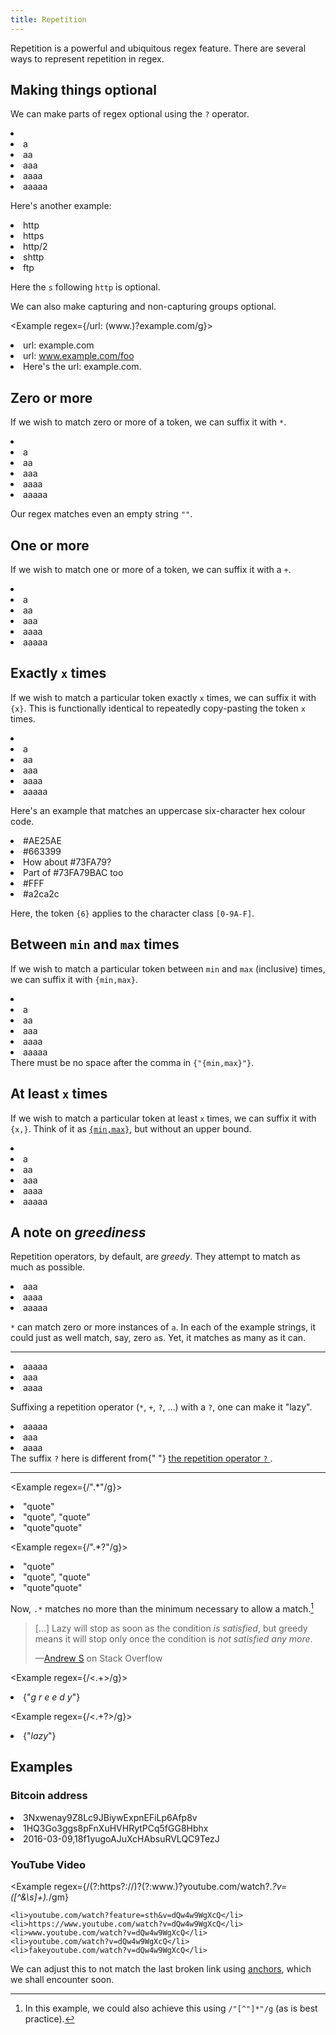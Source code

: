 ```yaml
---
title: Repetition
---
```


Repetition is a powerful and ubiquitous regex feature. There are several ways to represent repetition in regex.

## Making things optional

We can make parts of regex optional using the `?` operator.

<Example regex={/a?/g}>
    <li></li>
    <li>a</li>
    <li>aa</li>
    <li>aaa</li>
    <li>aaaa</li>
    <li>aaaaa</li>
</Example>

Here's another example:

<Example regex={/https?/g}>
    <li>http</li>
    <li>https</li>
    <li>http/2</li>
    <li>shttp</li>
    <li>ftp</li>
</Example>

Here the `s` following `http` is optional.

We can also make capturing and non-capturing groups optional.

<Example regex={/url: (www\.)?example\.com/g}>
    <li>url: example.com</li>
    <li>url: www.example.com/foo</li>
    <li>Here's the url: example.com.</li>
</Example>

## Zero or more

If we wish to match zero or more of a token, we can suffix it with `*`.

<Example regex={/a*/g}>
    <li></li>
    <li>a</li>
    <li>aa</li>
    <li>aaa</li>
    <li>aaaa</li>
    <li>aaaaa</li>
</Example>

Our regex matches even an empty string `""`.

## One or more

If we wish to match one or more of a token, we can suffix it with a `+`.

<Example regex={/a+/g}>
    <li></li>
    <li>a</li>
    <li>aa</li>
    <li>aaa</li>
    <li>aaaa</li>
    <li>aaaaa</li>
</Example>

## Exactly `x` times

If we wish to match a particular token exactly `x` times, we can suffix it with `{x}`. This is functionally identical to repeatedly copy-pasting the token `x` times.

<Example regex={/a{3}/g}>
    <li></li>
    <li>a</li>
    <li>aa</li>
    <li>aaa</li>
    <li>aaaa</li>
    <li>aaaaa</li>
</Example>

Here's an example that matches an uppercase six-character hex colour code.

<Example regex={/#[0-9A-F]{6}/g}>
    <li>#AE25AE</li>
    <li>#663399</li>
    <li>How about #73FA79?</li>
    <li>Part of #73FA79BAC too</li>
    <li>#FFF</li>
    <li>#a2ca2c</li>
</Example>

Here, the token `{6}` applies to the character class `[0-9A-F]`.

## Between `min` and `max` times

If we wish to match a particular token between `min` and `max` (inclusive) times, we can suffix it with `{min,max}`.

<Example regex={/a{2,4}/g}>
    <li></li>
    <li>a</li>
    <li>aa</li>
    <li>aaa</li>
    <li>aaaa</li>
    <li>aaaaa</li>
</Example>

<Warning>
    There must be no space after the comma in <code>{"{min,max}"}</code>.
</Warning>

## At least `x` times

If we wish to match a particular token at least `x` times, we can suffix it with `{x,}`. Think of it as [`{min,max}`](#between-min-and-max-times), but without an upper bound.

<Example regex={/a{2,}/g}>
    <li></li>
    <li>a</li>
    <li>aa</li>
    <li>aaa</li>
    <li>aaaa</li>
    <li>aaaaa</li>
</Example>

## A note on _greediness_

Repetition operators, by default, are _greedy_. They attempt to match as much as possible.

<Example regex={/a*/g}>
    <li>aaa</li>
    <li>aaaa</li>
    <li>aaaaa</li>
</Example>

`*` can match zero or more instances of `a`. In each of the example strings, it could just as well match, say, zero `a`s. Yet, it matches as many as it can.

---

<Example regex={/a{2,4}/g}>
    <li>aaaaa</li>
    <li>aaa</li>
    <li>aaaa</li>
</Example>

Suffixing a repetition operator (`*`, `+`, `?`, …) with a `?`, one can make it "lazy".

<Example regex={/a{2,4}?/g}>
    <li>aaaaa</li>
    <li>aaa</li>
    <li>aaaa</li>
</Example>

<Warning>
    The suffix <code>?</code> here is different from{" "}
    <a href="#making-things-optional">
        the repetition operator <code>?</code>
    </a>
    .
</Warning>

---

<Example regex={/".*"/g}>
    <li>"quote"</li>
    <li>"quote", "quote"</li>
    <li>"quote"quote"</li>
</Example>

<Example regex={/".*?"/g}>
    <li>"quote"</li>
    <li>"quote", "quote"</li>
    <li>"quote"quote"</li>
</Example>

Now, `.*` matches no more than the minimum necessary to allow a match.[^1]

> […] Lazy will stop as soon as the condition _is satisfied_, but greedy means it will stop only once the condition is _not satisfied any more_.
>
> —[Andrew S](https://stackoverflow.com/users/966656/andrew-s) on Stack Overflow

<Example regex={/<.+>/g}>
    <li>{"<em>g r e e d y</em>"}</li>
</Example>

<Example regex={/<.+?>/g}>
    <li>{"<em>lazy</em>"}</li>
</Example>

## Examples

### Bitcoin address

<Example regex={/([13][a-km-zA-HJ-NP-Z0-9]{26,33})/g}>
    <li>3Nxwenay9Z8Lc9JBiywExpnEFiLp6Afp8v</li>
    <li>1HQ3Go3ggs8pFnXuHVHRytPCq5fGG8Hbhx</li>
    <li>2016-03-09,18f1yugoAJuXcHAbsuRVLQC9TezJ</li>
</Example>

### YouTube Video

<Example
    regex={/(?:https?:\/\/)?(?:www\.)?youtube\.com\/watch\?.*?v=([^&\s]+).*/gm}
>
    <li>youtube.com/watch?feature=sth&v=dQw4w9WgXcQ</li>
    <li>https://www.youtube.com/watch?v=dQw4w9WgXcQ</li>
    <li>www.youtube.com/watch?v=dQw4w9WgXcQ</li>
    <li>youtube.com/watch?v=dQw4w9WgXcQ</li>
    <li>fakeyoutube.com/watch?v=dQw4w9WgXcQ</li>
</Example>

We can adjust this to not match the last broken link using [anchors](anchors), which we shall encounter soon.

[^1]: In this example, we could also achieve this using `/"[^"]*"/g` (as is best practice).
